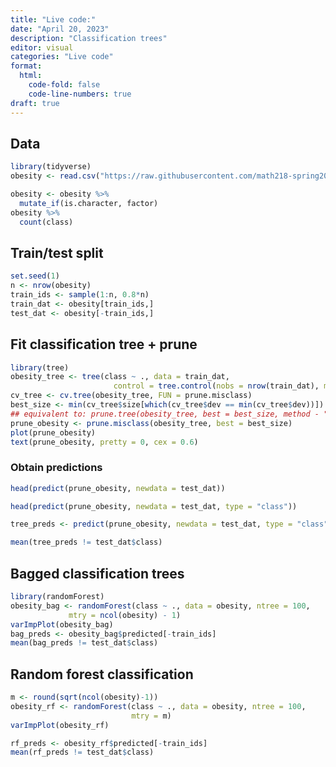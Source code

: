 ```yaml
---
title: "Live code:"
date: "April 20, 2023"
description: "Classification trees"
editor: visual
categories: "Live code"
format:
  html: 
    code-fold: false
    code-line-numbers: true
draft: true
---
```


## Data

```r
library(tidyverse)
obesity <- read.csv("https://raw.githubusercontent.com/math218-spring2023/class-data/main/obesity.csv")

obesity <- obesity %>%
  mutate_if(is.character, factor)
obesity %>%
  count(class)
```

## Train/test split

```r
set.seed(1)
n <- nrow(obesity)
train_ids <- sample(1:n, 0.8*n)
train_dat <- obesity[train_ids,]
test_dat <- obesity[-train_ids,]
```

## Fit classification tree + prune

```r
library(tree)
obesity_tree <- tree(class ~ ., data = train_dat,
                       control = tree.control(nobs = nrow(train_dat), minsize = 2))
cv_tree <- cv.tree(obesity_tree, FUN = prune.misclass)
best_size <- min(cv_tree$size[which(cv_tree$dev == min(cv_tree$dev))])
## equivalent to: prune.tree(obesity_tree, best = best_size, method - "misclass")
prune_obesity <- prune.misclass(obesity_tree, best = best_size)
plot(prune_obesity)
text(prune_obesity, pretty = 0, cex = 0.6)
```

### Obtain predictions

```r
head(predict(prune_obesity, newdata = test_dat))

head(predict(prune_obesity, newdata = test_dat, type = "class"))

tree_preds <- predict(prune_obesity, newdata = test_dat, type = "class")

mean(tree_preds != test_dat$class)
```

## Bagged classification trees

```r
library(randomForest)
obesity_bag <- randomForest(class ~ ., data = obesity, ntree = 100,
             mtry = ncol(obesity) - 1)
varImpPlot(obesity_bag)
bag_preds <- obesity_bag$predicted[-train_ids]
mean(bag_preds != test_dat$class)
```

## Random forest classification

```r
m <- round(sqrt(ncol(obesity)-1))
obesity_rf <- randomForest(class ~ ., data = obesity, ntree = 100,
                           mtry = m)
varImpPlot(obesity_rf)

rf_preds <- obesity_rf$predicted[-train_ids]
mean(rf_preds != test_dat$class)
```
